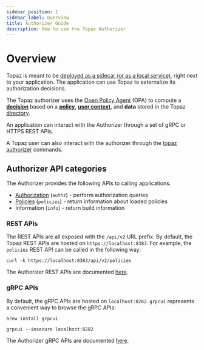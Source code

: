 ```yaml
---
sidebar_position: 1
sidebar_label: Overview
title: Authorizer Guide
description: How to use the Topaz Authorizer
---
```


# Overview

Topaz is meant to be [deployed as a sidecar (or as a local service)](/docs/deployment/index.mdx), right next to your application. The application can use Topaz to externalize its authorization decisions.

The Topaz authorizer uses the [Open Policy Agent](https://www.openpolicyagent.org) (OPA) to compute a [**decision**](/docs/policies/index.mdx#decision) based on a [**policy**](/docs/policies/index.mdx),
[**user context**](/docs/policies/index.mdx#user-context), and **data** stored in the Topaz [directory](/docs/directory/index.mdx).

An application can interact with the Authorizer through a set of gRPC or HTTPS REST APIs.

A Topaz user can also interact with the authorizer through the [topaz authorizer](/docs/command-line-interface/topaz-cli/authorizer.mdx) commands.

## Authorizer API categories

The Authorizer provides the following APIs to calling applications.

- [Authorization](/docs/authorizer-guide/authz) (`authz`) - perform authorization queries
- [Policies](/docs/authorizer-guide/policies) (`policies`) - return information about loaded policies
- Information (`info`) - return build information

### REST APIs

The REST APIs are all exposed with the `/api/v2` URL prefix. By default, the Topaz REST APIs are hosted on `https://localhost:8383`. For example, the `policies` REST API can be called in the following way:

```shell
curl -k https://localhost:8383/api/v2/policies
```

The Authorizer REST APIs are documented [here](https://aserto.readme.io/reference/authorizeris-1).

### gRPC APIs
By default, the gRPC APIs are hosted on `localhost:8282`. `grpcui` represents a convenient way to browse the gRPC APIs:

```shell
brew install grpcui

grpcui --insecure localhost:8282
```

The Authorizer gRPC APIs are documented [here](https://buf.build/aserto-dev/authorizer/docs/main:aserto.authorizer.v2#aserto.authorizer.v2.Authorizer).
